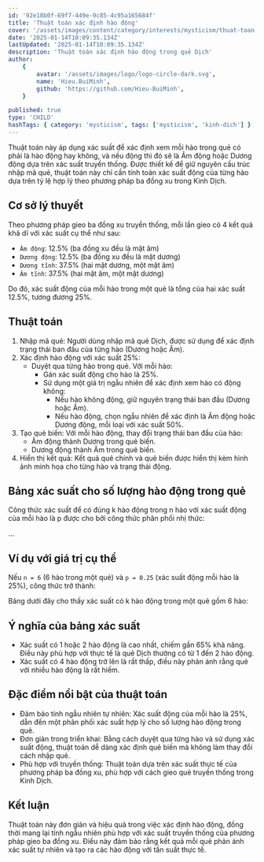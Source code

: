 ```yaml
---
id: '92e18b0f-69f7-449e-9c85-4c95a165684f'
title: 'Thuật toán xác định hào động'
cover: '/assets/images/content/category/interests/mysticism/thuat-toan-tim-hao-dong-cover.png'
date: '2025-01-14T10:09:35.134Z'
lastUpdated: '2025-01-14T10:09:35.134Z'
description: 'Thuật toán xác định hào động trong quẻ Dịch'
author:
    {
        avatar: '/assets/images/logo/logo-circle-dark.svg',
        name: 'Hieu.BuiMinh',
        github: 'https://github.com/Hieu-BuiMinh',
    }

published: true
type: 'CHILD'
hashTags: { category: 'mysticism', tags: ['mysticism', 'kinh-dich'] }
---
```


Thuật toán này áp dụng xác suất để xác định xem mỗi hào trong quẻ có phải là hào động hay không, và nếu động thì đó sẽ là Âm động hoặc Dương động dựa trên xác suất truyền thống. Được thiết kế để giữ nguyên cấu trúc nhập mã quẻ, thuật toán này chỉ cần tính toán xác suất động của từng hào dựa trên tỷ lệ hợp lý theo phương pháp ba đồng xu trong Kinh Dịch.

## Cơ sở lý thuyết

Theo phương pháp gieo ba đồng xu truyền thống, mỗi lần gieo có 4 kết quả khả dĩ với xác suất cụ thể như sau:

-   `Âm động`: 12.5% (ba đồng xu đều là mặt âm)
-   `Dương động`: 12.5% (ba đồng xu đều là mặt dương)
-   `Dương tĩnh`: 37.5% (hai mặt dương, một mặt âm)
-   `Âm tĩnh`: 37.5% (hai mặt âm, một mặt dương)

Do đó, xác suất động của mỗi hào trong một quẻ là tổng của hai xác suất 12.5%, tương đương 25%.

## Thuật toán

1. Nhập mã quẻ: Người dùng nhập mã quẻ Dịch, được sử dụng để xác định trạng thái ban đầu của từng hào (Dương hoặc Âm).
2. Xác định hào động với xác suất 25%:
    - Duyệt qua từng hào trong quẻ. Với mỗi hào:
        - Gán xác suất động cho hào là 25%.
        - Sử dụng một giá trị ngẫu nhiên để xác định xem hào có động không:
            - Nếu hào không động, giữ nguyên trạng thái ban đầu (Dương hoặc Âm).
            - Nếu hào động, chọn ngẫu nhiên để xác định là Âm động hoặc Dương động, mỗi loại với xác suất 50%.
3. Tạo quẻ biến: Với mỗi hào động, thay đổi trạng thái ban đầu của hào:
    - Âm động thành Dương trong quẻ biến.
    - Dương động thành Âm trong quẻ biến.
4. Hiển thị kết quả: Kết quả quẻ chính và quẻ biến được hiển thị kèm hình ảnh minh họa cho từng hào và trạng thái động.

## Bảng xác suất cho số lượng hào động trong quẻ

Công thức xác suất để có đúng k hào động trong n hào với xác suất động của mỗi hào là p được cho bởi công thức phân phối nhị thức:

...

## Ví dụ với giá trị cụ thể

Nếu `n = 6` (6 hào trong một quẻ) và `p = 0.25` (xác suất động mỗi hào là 25%), công thức trở thành:

Bảng dưới đây cho thấy xác suất có k hào động trong một quẻ gồm 6 hào:

<Table
	headers={['Số lượng hào động K', 'Xác suất P (X=K)']}
	rows={[
		['0', '17.8%'],
		['1', '35.6%'],
		['2', '29.7%'],
		['3', '11.9%'],
		['4', '03.0%'],
		['5', '0.40%'],
		['6', '0.02%'],
	]}
/>

## Ý nghĩa của bảng xác suất

-   Xác suất có 1 hoặc 2 hào động là cao nhất, chiếm gần 65% khả năng. Điều này phù hợp với thực tế là quẻ Dịch thường có từ 1 đến 2 hào động.
-   Xác suất có 4 hào động trở lên là rất thấp, điều này phản ánh rằng quẻ với nhiều hào động là rất hiếm.

## Đặc điểm nổi bật của thuật toán

-   Đảm bảo tính ngẫu nhiên tự nhiên: Xác suất động của mỗi hào là 25%, dẫn đến một phân phối xác suất hợp lý cho số lượng hào động trong quẻ.
-   Đơn giản trong triển khai: Bằng cách duyệt qua từng hào và sử dụng xác suất động, thuật toán dễ dàng xác định quẻ biến mà không làm thay đổi cách nhập quẻ.
-   Phù hợp với truyền thống: Thuật toán dựa trên xác suất thực tế của phương pháp ba đồng xu, phù hợp với cách gieo quẻ truyền thống trong Kinh Dịch.

## Kết luận

Thuật toán này đơn giản và hiệu quả trong việc xác định hào động, đồng thời mang lại tính ngẫu nhiên phù hợp với xác suất truyền thống của phương pháp gieo ba đồng xu. Điều này đảm bảo rằng kết quả mỗi quẻ phản ánh xác suất tự nhiên và tạo ra các hào động với tần suất thực tế.
